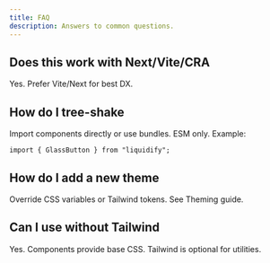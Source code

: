 ```yaml
---
title: FAQ
description: Answers to common questions.
---
```


## Does this work with Next/Vite/CRA

Yes. Prefer Vite/Next for best DX.

## How do I tree-shake

Import components directly or use bundles. ESM only. Example:

```tsx
import { GlassButton } from "liquidify";
```

## How do I add a new theme

Override CSS variables or Tailwind tokens. See Theming guide.

## Can I use without Tailwind

Yes. Components provide base CSS. Tailwind is optional for utilities.
